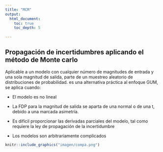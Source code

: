 ```yaml
---
title: "MCM"
output:
  html_document:
    toc: true
    toc_depth: 5
    
---
```


## Propagación de incertidumbres aplicando el método de Monte carlo 

Aplicable a un modelo con cualquier número de magnitudes de entrada y una sola magnitud de salida, parte de un muestreo aleatorio de distribuciones de probabilidad. es una alternativa práctica al enfoque GUM,  se aplica cuando:

- El modelo es no lineal

- La FDP para la magnitud de salida se aparta de una normal o de una t, debido a una marcada asimetría.

- Es difícil proporcionar las derivadas parciales del modelo, tal como requiere la ley de propagación de la incertidumbre

- Los modelos son arbitrariamente complicados




```r
knitr::include_graphics("imagen/compa.png")
```


